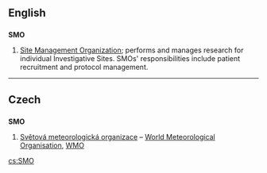 ==English==

==={{initialism}}===
'''SMO'''

# [[Site Management Organization]]; performs and manages research for individual Investigative Sites. SMOs' responsibilities include patient recruitment and protocol management.

----

==Czech==

==={{initialism}}===
'''SMO'''

# [[Světová meteorologická organizace]] – [[World Meteorological Organisation]], [[WMO]]

[[cs:SMO]]